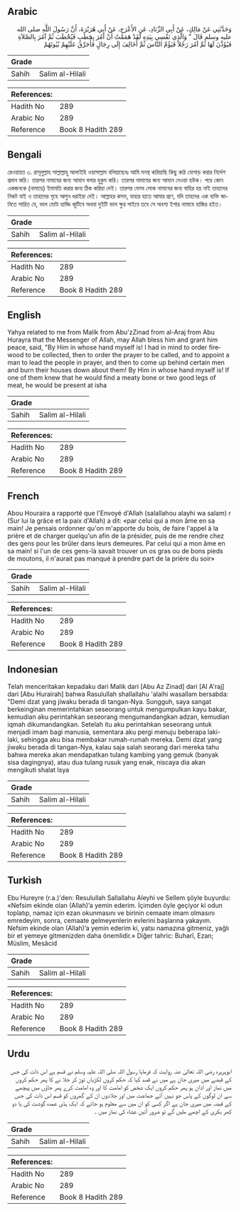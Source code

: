 ## Arabic


<div dir="rtl" lang="ar" style={{fontSize:'larger',backgroundColor:'#f8f9fa',padding:20}}>
وَحَدَّثَنِي عَنْ مَالِكٍ، عَنْ أَبِي الزِّنَادِ، عَنِ الأَعْرَجِ، عَنْ أَبِي هُرَيْرَةَ، أَنَّ رَسُولَ اللَّهِ صلى الله عليه وسلم قَالَ ‏"‏ وَالَّذِي نَفْسِي بِيَدِهِ لَقَدْ هَمَمْتُ أَنْ آمُرَ بِحَطَبٍ فَيُحْطَبَ ثُمَّ آمُرَ بِالصَّلاَةِ فَيُؤَذَّنَ لَهَا ثُمَّ آمُرَ رَجُلاً فَيَؤُمَّ النَّاسَ ثُمَّ أُخَالِفَ إِلَى رِجَالٍ فَأُحَرِّقَ عَلَيْهِمْ بُيُوتَهُمْ
</div>
<div style={{backgroundColor:'#f8f9fa',padding:20, marginBottom: 10}}><table> <thead> <tr> <th>Grade</th> <th></th> </tr> </thead> <tbody> <tr><td>Sahih</td><td>Salim al-Hilali</td></tr></tbody></table><table> <thead> <tr> <th>References:</th> <th></th> </tr> </thead> <tbody><tr><td>Hadith No</td><td>289</td></tr><tr><td>Arabic No</td><td>289</td></tr><tr><td>Reference</td><td>Book 8 Hadith 289</td></tr></tbody></table></div>

## Bengali


<div dir="ltr" lang="bn" style={{fontSize:'larger',backgroundColor:'#f8f9fa',padding:20}}>
রেওয়ায়ত ৩. রাসূলুল্লাহ সাল্লাল্লাহু আলাইহি ওয়াসাল্লাম বলিয়াছেনঃ আমি মনস্থ করিয়াছি কিছু কাঠ যোগাড় করার নির্দেশ প্রদান করি। তারপর নামাযের জন্য আযান বলার হুকুম করি। তারপর নামাযের জন্য আযান দেওয়া হউক। পরে কোন একজনকে (নামায়ে) ইমামতি করার জন্য ঠিক করিয়া দেই। তারপর যেসব লোক নামাযের জন্য বাহির হয় নাই তাহাদের নিকট যাই ও তাহাদের গৃহে আগুন ধরাইয়া দেই। আল্লাহর কসম, যাহার হাতে আমার প্রাণ, যদি তাহদের এক ব্যক্তি জানিতে পারিত যে, ভাল মোটা হাড্ডি জুটিবে অথবা দুইটি ভাল ক্ষুর পাইবে তবে সে অবশ্য ইশার নামাযে হাজির হইত।
</div>
<div style={{backgroundColor:'#f8f9fa',padding:20, marginBottom: 10}}><table> <thead> <tr> <th>Grade</th> <th></th> </tr> </thead> <tbody> <tr><td>Sahih</td><td>Salim al-Hilali</td></tr></tbody></table><table> <thead> <tr> <th>References:</th> <th></th> </tr> </thead> <tbody><tr><td>Hadith No</td><td>289</td></tr><tr><td>Arabic No</td><td>289</td></tr><tr><td>Reference</td><td>Book 8 Hadith 289</td></tr></tbody></table></div>

## English


<div dir="ltr" lang="en" style={{fontSize:'larger',backgroundColor:'#f8f9fa',padding:20}}>
Yahya related to me from Malik from Abu'zZinad from al-Araj from Abu Hurayra that the Messenger of Allah, may Allah bless him and grant him peace, said, "By Him in whose hand myself is! I had in mind to order firewood to be collected, then to order the prayer to be called, and to appoint a man to lead the people in prayer, and then to come up behind certain men and burn their houses down about them! By Him in whose hand myself is! If one of them knew that he would find a meaty bone or two good legs of meat, he would be present at isha
</div>
<div style={{backgroundColor:'#f8f9fa',padding:20, marginBottom: 10}}><table> <thead> <tr> <th>Grade</th> <th></th> </tr> </thead> <tbody> <tr><td>Sahih</td><td>Salim al-Hilali</td></tr></tbody></table><table> <thead> <tr> <th>References:</th> <th></th> </tr> </thead> <tbody><tr><td>Hadith No</td><td>289</td></tr><tr><td>Arabic No</td><td>289</td></tr><tr><td>Reference</td><td>Book 8 Hadith 289</td></tr></tbody></table></div>

## French


<div dir="ltr" lang="fr" style={{fontSize:'larger',backgroundColor:'#f8f9fa',padding:20}}>
Abou Houraira a rapporté que l'Envoyé d'Allah (salallahou alayhi wa salam) r (Sur lui la grâce et la paix d'Allah) a dit: «par celui qui a mon âme en sa main! Je pensais ordonner qu'on m'apporte du bois, de faire l'appel à la prière et de charger quelqu'un afin de la présider, puis de me rendre chez des gens pour les brûler dans leurs demeures. Par celui qui a mon âme en sa main! si l'un de ces gens-là savait trouver un os gras ou de bons pieds de moutons, il n'aurait pas manqué à prendre part de la prière du soir»
</div>
<div style={{backgroundColor:'#f8f9fa',padding:20, marginBottom: 10}}><table> <thead> <tr> <th>Grade</th> <th></th> </tr> </thead> <tbody> <tr><td>Sahih</td><td>Salim al-Hilali</td></tr></tbody></table><table> <thead> <tr> <th>References:</th> <th></th> </tr> </thead> <tbody><tr><td>Hadith No</td><td>289</td></tr><tr><td>Arabic No</td><td>289</td></tr><tr><td>Reference</td><td>Book 8 Hadith 289</td></tr></tbody></table></div>

## Indonesian


<div dir="ltr" lang="id" style={{fontSize:'larger',backgroundColor:'#f8f9fa',padding:20}}>
Telah menceritakan kepadaku dari Malik dari [Abu Az Zinad] dari [Al A'raj] dari [Abu Hurairah] bahwa Rasulullah shallallahu 'alaihi wasallam bersabda: "Demi dzat yang jiwaku berada di tangan-Nya. Sungguh, saya sangat berkeinginan memerintahkan seseorang untuk mengumpulkan kayu bakar, kemudian aku perintahkan seseorang mengumandangkan adzan, kemudian iqmah dikumandangkan. Setelah itu aku perintahkan seseorang untuk menjadi imam bagi manusia, sementara aku pergi menuju beberapa laki-laki, sehingga aku bisa membakar rumah-rumah mereka. Demi dzat yang jiwaku berada di tangan-Nya, kalau saja salah seorang dari mereka tahu bahwa mereka akan mendapatkan tulang kambing yang gemuk (banyak sisa dagingnya), atau dua tulang rusuk yang enak, niscaya dia akan mengikuti shalat Isya
</div>
<div style={{backgroundColor:'#f8f9fa',padding:20, marginBottom: 10}}><table> <thead> <tr> <th>Grade</th> <th></th> </tr> </thead> <tbody> <tr><td>Sahih</td><td>Salim al-Hilali</td></tr></tbody></table><table> <thead> <tr> <th>References:</th> <th></th> </tr> </thead> <tbody><tr><td>Hadith No</td><td>289</td></tr><tr><td>Arabic No</td><td>289</td></tr><tr><td>Reference</td><td>Book 8 Hadith 289</td></tr></tbody></table></div>

## Turkish


<div dir="ltr" lang="tr" style={{fontSize:'larger',backgroundColor:'#f8f9fa',padding:20}}>
Ebu Hureyre (r.a.)'den: Resulullah Sallallahu Aleyhi ve Sellem şöyle buyurdu: «Nefsim ekinde olan (Allah)’a yemin ederim. İçimden öyle geçiyor ki odun toplatıp, namaz için ezan okunmasını ve birinin cemaate imam olmasını emredeyim, sonra, cemaate gelmeyenlerin evlerini başlarına yakayım. Nefsim ekinde olan (Allah)’a yemin ederim ki, yatsı namazına gitmeniz, yağlı bir et yemeye gitmenizden daha önemlidir.» Diğer tahric: Buharî, Ezan; Müslim, Mesâcid
</div>
<div style={{backgroundColor:'#f8f9fa',padding:20, marginBottom: 10}}><table> <thead> <tr> <th>Grade</th> <th></th> </tr> </thead> <tbody> <tr><td>Sahih</td><td>Salim al-Hilali</td></tr></tbody></table><table> <thead> <tr> <th>References:</th> <th></th> </tr> </thead> <tbody><tr><td>Hadith No</td><td>289</td></tr><tr><td>Arabic No</td><td>289</td></tr><tr><td>Reference</td><td>Book 8 Hadith 289</td></tr></tbody></table></div>

## Urdu


<div dir="rtl" lang="ur" style={{fontSize:'larger',backgroundColor:'#f8f9fa',padding:20}}>
ابوہریرہ رضی اللہ تعالیٰ عنہ روایت کہ فرمایا رسول اللہ صلی اللہ علیہ وسلم نے قسم ہے اس ذات کی جس کے قبضے میں میری جان ہے میں نے قصد کیا کہ حکم کروں لکڑیاں توڑ کر جلا نے کا پھر حکم کروں میں نماز اور اذان ہو پھر حکم کروں ایک شخص کو امامت کا اور وہ امامت کرے پھر جاؤں میں پیچھے سے ان لوگوں کے پاس جو نہیں آئے جماعت میں اور جلادوں ان کے گھروں کو قسم اس ذات کی جس کے قبضہ میں میری جان ہے اگر کسی کو ان میں سے معلوم ہو جائے کہ ایک ہڈی عمدہ گوشت کی یا دو کھر بکری کے اچھے ملیں گے تو ضرور آئیں عشاء کی نماز میں ۔
</div>
<div style={{backgroundColor:'#f8f9fa',padding:20, marginBottom: 10}}><table> <thead> <tr> <th>Grade</th> <th></th> </tr> </thead> <tbody> <tr><td>Sahih</td><td>Salim al-Hilali</td></tr></tbody></table><table> <thead> <tr> <th>References:</th> <th></th> </tr> </thead> <tbody><tr><td>Hadith No</td><td>289</td></tr><tr><td>Arabic No</td><td>289</td></tr><tr><td>Reference</td><td>Book 8 Hadith 289</td></tr></tbody></table></div>